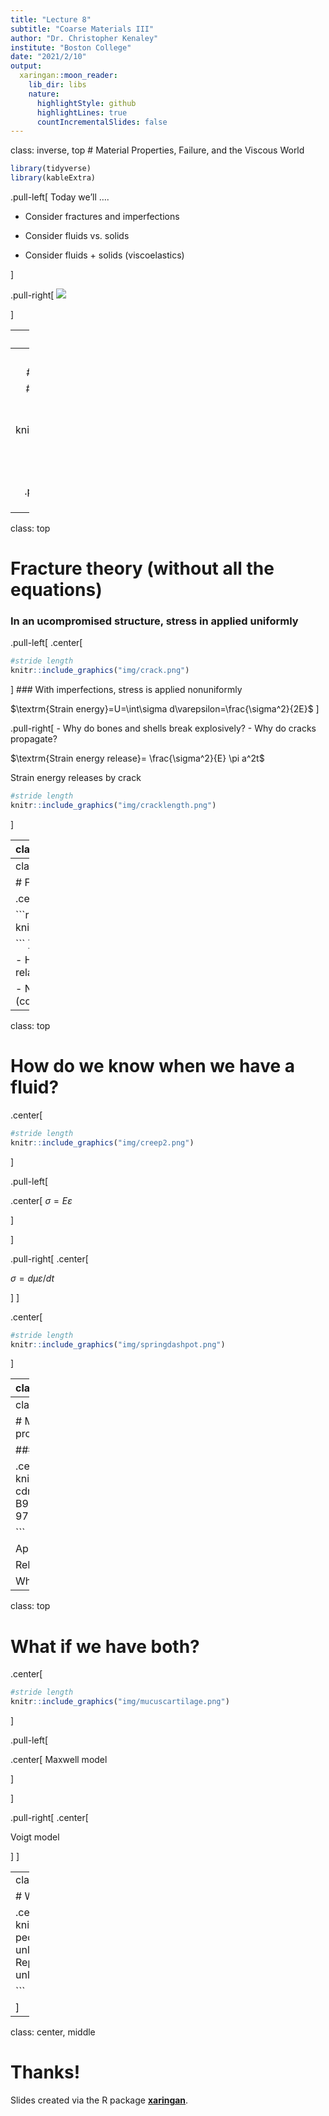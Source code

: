```yaml
---
title: "Lecture 8"
subtitle: "Coarse Materials III"
author: "Dr. Christopher Kenaley"
institute: "Boston College"
date: "2021/2/10"
output:
  xaringan::moon_reader:
    lib_dir: libs
    nature:
      highlightStyle: github
      highlightLines: true
      countIncrementalSlides: false
---
```

class: inverse, top
# Material Properties, Failure, and the Viscous World

```r
library(tidyverse)
library(kableExtra)
```

<!-- Add icon library -->
<link rel="stylesheet" href="https://cdnjs.cloudflare.com/ajax/libs/font-awesome/5.14.0/css/all.min.css">


.pull-left[
Today we'll ....

- Consider fractures and imperfections

- Consider fluids vs. solids

- Consider fluids + solids (viscoelastics)

]


.pull-right[
![](https://www.physio-pedia.com/images/thumb/b/be/Rep_loading-unloading_curve_intechopen.jpeg/357px-Rep_loading-unloading_curve_intechopen.jpeg)


]


---
class: top

# Fracture theory (without all the equations)

### In an ucompromised structure, stress in applied uniformly



 
  
.pull-left[
```r
#stride length
knitr::include_graphics("img/fracturemode.png")

```

### With imperfections, stress is applied nonuniformly
 ]
 
---
class: top

# Fracture theory (without all the equations)

### In an ucompromised structure, stress in applied uniformly

  
.pull-left[
```r
#stride length
knitr::include_graphics("img/fracturemode.png")

```

### With imperfections, stress is applied nonuniformly
 ]

.pull-right[
- Why do bones and shells break explosively?
- Why do cracks propagate?
]

---
class: top

# Fracture theory (without all the equations)

### In an ucompromised structure, stress in applied uniformly

  
.pull-left[
.center[
```r
#stride length
knitr::include_graphics("img/crack.png")

```
]
### With imperfections, stress is applied nonuniformly

$\textrm{Strain energy}=U=\int\sigma d\varepsilon=\frac{\sigma^2}{2E}$
 ]

.pull-right[
- Why do bones and shells break explosively?
- Why do cracks propagate?

$\textrm{Strain energy release}=  \frac{\sigma^2}{E} \pi a^2t$

Strain energy releases by crack


```r
#stride length
knitr::include_graphics("img/cracklength.png")

```

]

---
class: top

# Viscoelastics



.center[

### Materials that show time dependency are **viscoelastic**

```r
#stride length
knitr::include_graphics("img/viscos.png")

```
 ]
 
.pull-left[
.center[
$F\sim \Delta L$

$\sigma\sim \varepsilon$

$\sigma \sim E\varepsilon$
]]

.center[
.pull-right[
$F\sim \Delta L/\Delta t$

$\sigma\sim d\varepsilon/dt$

$\sigma \sim d\mu \varepsilon/dt$

$\mu=\textrm{viscosity}$

Newton's third law
]
]

---
class: top

# Fluids

.center[

```r
#stride length
knitr::include_graphics("img/fluidstrainrates.png")

```
 ]



- Hookean materials (solids): stress vs. strain relationship is linear (constant stiffness)

- Newtonian fluids: stress vs. strain **rate** is linear (constant viscosity)




---
class: top

# How do we know when we have a fluid?


.center[
```r
#stride length
knitr::include_graphics("img/creep2.png")

```

]

.pull-left[


.center[
$\sigma = E \varepsilon$

]


]

.pull-right[
.center[

$\sigma = d\mu \varepsilon/dt$

]
]


.center[

```r
#stride length
knitr::include_graphics("img/springdashpot.png")

```


]

---
class: top

# Methods to reveal a viscoelastic property

### Creep and stress relaxtion tests

.center[
```r
#stride length
knitr::include_graphics("https://ars.els-cdn.com/content/image/3-s2.0-B9780128098318000052-f05-04-9780128098318.jpg")

```

Apply a constant stress?  

Relax a stress? 

What happens to deformation? Why?
]

---
class: top

# Methods to reveal a viscoelastic property

### Creep and stress relaxtion tests

.center[
```r
#stride length
knitr::include_graphics("https://ars.els-cdn.com/content/image/3-s2.0-B9780128098318000052-f05-04-9780128098318.jpg")

```

Apply a constant stress? (A) 

Relax a stress? (B)

What happens to deformation? Why?
]


---
class: top

# What if we have both?


.center[
```r
#stride length
knitr::include_graphics("img/mucuscartilage.png")

```

]

.pull-left[


.center[
Maxwell model

]


]

.pull-right[
.center[

Voigt model

]
]


---
class: top

# Why this in a tendon?


.center[
```r
#stride length
knitr::include_graphics("https://www.physio-pedia.com/images/thumb/b/be/Rep_loading-unloading_curve_intechopen.jpeg/357px-Rep_loading-unloading_curve_intechopen.jpeg")

```

]


---

class: center, middle

# Thanks!

Slides created via the R package [**xaringan**](https://github.com/yihui/xaringan).

